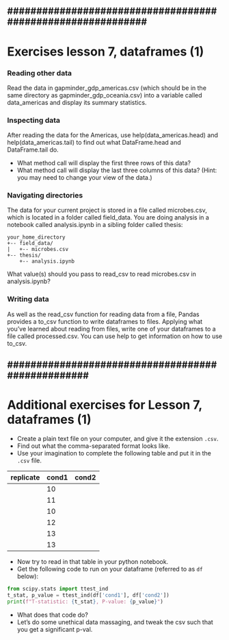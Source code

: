 ############################################################
---

# Exercises lesson 7, dataframes (1)

### Reading other data

Read the data in gapminder_gdp_americas.csv (which should be in the same directory as gapminder_gdp_oceania.csv) into a variable called data_americas and display its summary statistics.

### Inspecting data

After reading the data for the Americas, use help(data_americas.head) and help(data_americas.tail) to find out what DataFrame.head and DataFrame.tail do.

- What method call will display the first three rows of this data?
- What method call will display the last three columns of this data? (Hint: you may need to change your view of the data.)


### Navigating directories

The data for your current project is stored in a file called microbes.csv, which is located in a folder called field_data. You are doing analysis in a notebook called analysis.ipynb in a sibling folder called thesis:

```
your_home_directory
+-- field_data/
|   +-- microbes.csv
+-- thesis/
    +-- analysis.ipynb
```

What value(s) should you pass to read_csv to read microbes.csv in analysis.ipynb?

### Writing data

As well as the read_csv function for reading data from a file, Pandas provides a to_csv function to write dataframes to files. Applying what you’ve learned about reading from files, write one of your dataframes to a file called processed.csv. You can use help to get information on how to use to_csv.

##################################################
---

# Additional exercises for Lesson 7, dataframes (1)


- Create a plain text file on your computer, and give it the extension `.csv`.
- Find out what the comma-separated format looks like.
- Use your imagination to complete the following table and put it in the `.csv` file. 

|replicate| cond1   |  cond2 |
|---|---|---|
|   | 10  |   |
|   | 11 |   |
|   | 10  |   |
|   | 12  |   |
|   | 13  |   |
|   | 13  |   |

- Now try to read in that table in your python notebook.
- Get the following code to run on your dataframe (referred to as `df` below):
```python
from scipy.stats import ttest_ind
t_stat, p_value = ttest_ind(df['cond1'], df['cond2'])
print(f"T-statistic: {t_stat}, P-value: {p_value}")
```
- What does that code do? 
- Let's do some unethical data massaging, and tweak the csv such that you get a significant p-val.

